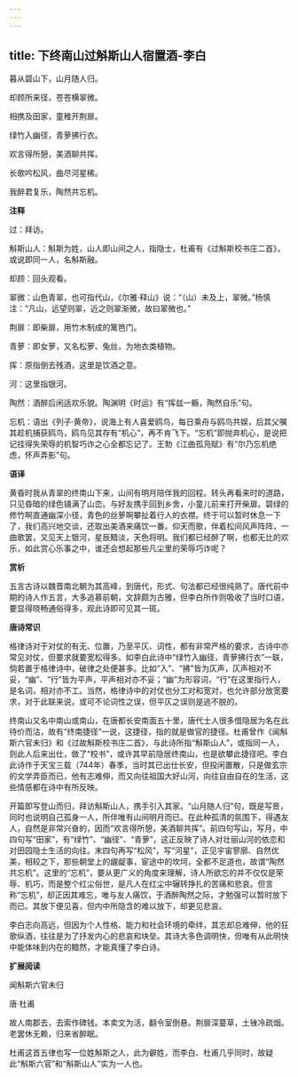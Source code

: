 ```yaml
---
---
---
```

title: 下终南山过斛斯山人宿置酒-李白
---

暮从碧山下，山月随人归。

却顾所来径，苍苍横翠微。

相携及田家，童稚开荆扉。

绿竹入幽径，青萝拂行衣。

欢言得所憩，美酒聊共挥。

长歌吟松风，曲尽河星稀。

我醉君复乐，陶然共忘机。

**注释**

过：拜访。

斛斯山人：斛斯为姓，山人即山间之人，指隐士，杜甫有《过斛斯校书庄二首》，或说即同一人，名斛斯融。

却顾：回头观看。

翠微：山色青翠，也可指代山，《尔雅·释山》说：“（山）未及上，翠微。”杨慎注：“凡山，远望则翠，近之则翠渐微，故曰翠微也。”

荆扉：即柴扉，用竹木制成的篱笆门。

青萝：即女萝，又名松萝、兔丝，为地衣类植物。

挥：原指倒去残酒，这里是饮酒之意。

河：这里指银河。

陶然：酒醉后闲适欢乐貌。陶渊明《时运》有“挥兹一觞，陶然自乐”句。

忘机：语出《列子·黄帝》，说海上有人喜爱鸥鸟，每日乘舟与鸥鸟共娱，后其父嘱其趁机捕获鸥鸟，鸥鸟见其存有“机心”，再不肯飞下。“忘机”即抛弃机心，是说把记挂得失荣辱的机智巧诈之心全都忘记了。王勃《江曲孤凫赋》有“尔乃忘机绝虑，怀声弄影”句。

**语译**

黄昏时我从青翠的终南山下来，山间有明月陪伴我的回程。转头再看来时的道路，只见昏暗的绿色铺满了山峦。与好友携手回到乡舍，小童儿前来打开柴扉。碧绿的修竹啊直通幽深小径，青色的丝萝啊攀扯着行人的衣襟。终于可以暂时休息一下了，我们高兴地交谈，还取出美酒来痛饮一番。仰天而歌，伴着松间风声阵阵，一曲歌罢，又见天上银河，星辰黯淡，天色将明。我们都已经醉了啊，也都无比的欢乐，如此赏心乐事之中，谁还会想起那些凡尘里的荣辱巧诈呢？

**赏析**

五言古诗以魏晋南北朝为其高峰，到唐代，形式、句法都已经很纯熟了。唐代前中期的诗人作五言，大多追慕前朝，文辞颇为古雅，但李白所作则吸收了当时口语，要显得晓畅通俗得多，观此诗即可见其一斑。

**唐诗常识**

格律诗对于对仗的有无、位置，乃至平仄、词性，都有非常严格的要求，古诗中亦常见对仗，但要求就要宽松得多。如李白此诗中“绿竹入幽径，青萝拂行衣”一联，倘若置于格律诗中，破律之处便甚多。比如“入”、“拂”皆为仄声，仄声相对不妥，“幽”、“行”皆为平声，平声相对亦不妥；“幽”为形容词，“行”在这里指行人，是名词，相对亦不工。当然，格律诗中的对仗也分工对和宽对，也允许部分放宽要求，对于此联来说，或可不论词性之误，但平仄之误则是逃不脱的。

终南山又名中南山或南山，在唐都长安南面五十里，唐代士人很多借隐居为名在此待价而沽，故有“终南捷径”一说，这捷径，指的就是做官的捷径。杜甫曾作《闻斛斯六官未归》和《过故斛斯校书庄二首》，与此诗所指“斛斯山人”，或指同一人，则此人后来出仕，做了“校书”，或许其早前隐居终南山，也是欲攀此捷径吧。李白此诗作于天宝三载（744年）春季，当时其已出仕长安，但投闲置散，只是做玄宗的文学弄臣而已，他有志难伸，而又向往祖国大好山河，向往自由自在的生活，这些情感都在诗中有所反映。

开篇即写登山而归，拜访斛斯山人，携手引入其家。“山月随人归”句，既是写景，同时也说明自己孤身一人，所伴唯有山间明月而已。在此种孤清的氛围下，得遇友人，自然是非常兴奋的，因而“欢言得所憩，美酒聊共挥”。前四句写山，写月，中四句写“田家”，有“绿竹”、“幽径”、“青萝”，这正反映了诗人对壮丽山河的依恋和对田园隐士生活的向往。末四句再写“松风”，写“河星”，正见宇宙寥廓、自然优美，相较之下，那些朝堂上的龌龊事，宦途中的坎坷，全都不足道也，故谓“陶然共忘机”。这里的“忘机”，要从更广义的角度来理解，诗人所欲忘的并不仅仅是荣辱、机巧，而是整个红尘俗世，是凡人在红尘中辗转挣扎的苦痛和悲哀。但言称“忘机”，却正因其难忘，唯与友人痛饮，于酒醉陶然之际，才勉强可以暂时放下而已。其放下便见喜，但内中所隐含的难以放下，却更见悲哀。

李白志向高远，但因为个人性格、能力和社会环境的牵绊，其志却总难伸，他的狂歌纵酒，往往是为了抒发内心的悲哀和块垒。其诗大多色调明快，但唯有从此明快中能体味到内在的黯然，才能真懂了李白诗。

**扩展阅读**

闻斛斯六官未归

唐·杜甫

故人南郡去，去索作碑钱。本卖文为活，翻令室倒悬。荆扉深蔓草，土锉冷疏烟。老罢休无赖，归来省醉眠。

杜甫这首五律也写一位姓斛斯之人，此为僻姓，而李白、杜甫几乎同时，故疑此“斛斯六官”和“斛斯山人”实为一人也。